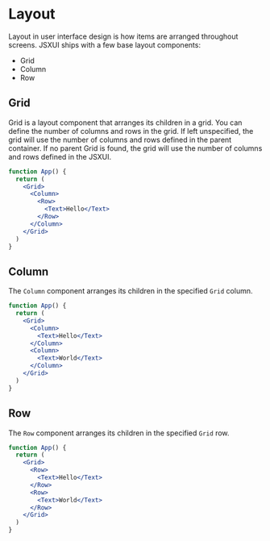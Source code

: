# Layout

Layout in user interface design is how items are arranged throughout screens. JSXUI ships with a few base layout components:

- Grid
- Column
- Row

## Grid

Grid is a layout component that arranges its children in a grid. You can define the number of columns and rows in the grid. If left unspecified, the grid will use the number of columns and rows defined in the parent container. If no parent Grid is found, the grid will use the number of columns and rows defined in the JSXUI.

```jsx
function App() {
  return (
    <Grid>
      <Column>
        <Row>
          <Text>Hello</Text>
        </Row>
      </Column>
    </Grid>
  )
}
```

## Column

The `Column` component arranges its children in the specified `Grid` column.

```jsx
function App() {
  return (
    <Grid>
      <Column>
        <Text>Hello</Text>
      </Column>
      <Column>
        <Text>World</Text>
      </Column>
    </Grid>
  )
}
```

## Row

The `Row` component arranges its children in the specified `Grid` row.

```jsx
function App() {
  return (
    <Grid>
      <Row>
        <Text>Hello</Text>
      </Row>
      <Row>
        <Text>World</Text>
      </Row>
    </Grid>
  )
}
```
